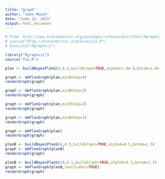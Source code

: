```yaml
---
title: "graph"
author: "John Mount"
date: "June 15, 2015"
output: html_document
---
```


```r
# From: http://www.bioconductor.org/packages/release/bioc/html/Rgraphviz.html
# source("http://bioconductor.org/biocLite.R")
# biocLite("Rgraphviz")

library("Rgraphviz")
source('fns.R')

plan <- buildBayesPlanG(4,0.5,buildGraph=TRUE,alpha0=1.0e-6,beta0=1.0e-6)
```

```r
graph <- mkPlanGraph(plan,minBStep=4)
renderGraph(graph)
```

```r
graph <- mkPlanGraph(plan,minBStep=3)
renderGraph(graph)
```

```r
graph <- mkPlanGraph(plan,minBStep=2)
renderGraph(graph)
```

```r
graph <- mkPlanGraph(plan,minBStep=1)
renderGraph(graph)
```

```r
graph <- mkPlanGraph(plan)
renderGraph(graph)
```

```r
planB <- buildBayesPlanG(4,0.5,buildGraph=TRUE,alpha0=0.5,beta0=1.5)
graph <- mkPlanGraph(planB)
renderGraph(graph)
```

```r
planB <- buildBayesPlanG(20,0.5,buildGraph=TRUE,alpha0=0.5,beta0=1.5)
graph <- mkPlanGraph(planB,smallLabel=TRUE)
renderGraph(graph)
```


